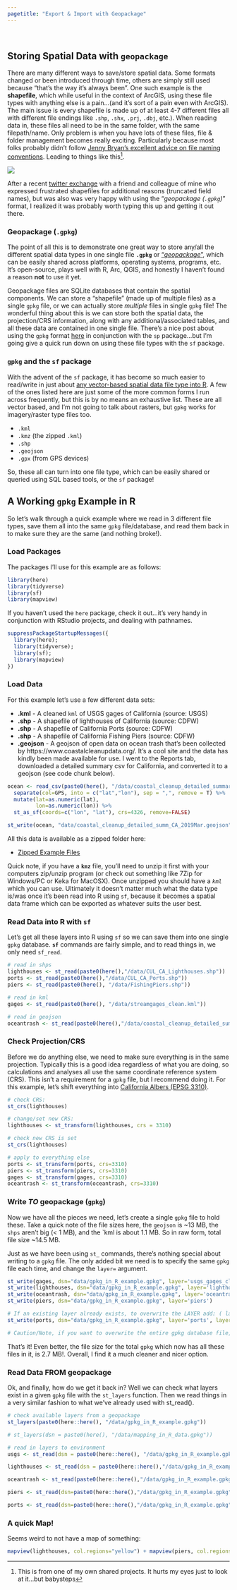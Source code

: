 ```yaml
---
pagetitle: "Export & Import with Geopackage"
---
```


<br>

## Storing Spatial Data with `geopackage`

There are many different ways to save/store spatial data. Some formats changed or been introduced through time, others are simply still used because "that's the way it's always been". One such example is the **shapefile**, which while useful in the context of ArcGIS, using these file types with anything else is a pain...(and it's sort of a pain even with ArcGIS). The main issue is every shapefile is made up of at least 4-7 different files all with different file endings like `.shp`, `.shx`, `.prj`, `.dbj`, etc.). When reading data in, these files all need to be in the same folder, with the same filepath/name. Only problem is when you have lots of these files, file & folder management becomes really exciting. Particularly because most folks probably didn't follow [Jenny Bryan's excellent advice on file naming conventions](https://speakerdeck.com/jennybc/how-to-name-files). Leading to things like this^[This is from one of my own shared projects. It hurts my eyes just to look at it...but babysteps].

![](img/terrible_gis_shapefiles.png)

After a recent [twitter exchange](https://twitter.com/_mikoontz/status/1110203545658093568) with a friend and colleague of mine who expressed frustrated shapefiles for additional reasons (truncated field names), but was also was very happy with using the "*geopackage (`.gpkg`)*" format, I realized it was probably worth typing this up and getting it out there. 

### Geopackage (`.gpkg`)

The point of all this is to demonstrate one great way to store any/all the different spatial data types in one single file **`.gpkg`** or ["*geopackage*"](https://www.geopackage.org/), which can be easily shared across platforms, operating systems, programs, etc. It's open-source, plays well with R, Arc, QGIS, and honestly I haven't found a reason **not** to use it yet. 

Geopackage files are SQLite databases that contain the spatial components. We can store a "shapefile" (made up of multiple files) as a single `gpkg` file, or we can actually store *multiple* files in single `gpkg` file! The wonderful thing about this is we can store both the spatial data, the projection/CRS information, along with any additional/associated tables, and all these data are contained in one single file. There's a nice post about using the `gpkg` format [here](https://jsta.rbind.io/blog/2016-07-14-geopackage-r/) in conjunction with the `sp` package...but I'm going give a quick run down on using these file types with the `sf` package. 

### `gpkg` and the `sf` package

With the advent of the `sf` package, it has become so much easier to read/write in just about [any vector-based spatial data file type into R](https://cran.r-project.org/web/packages/sf/vignettes/sf2.html). A few of the ones listed here are just some of the more common forms I run across frequently, but this is by no means an exhaustive list. These are all vector based, and I'm not going to talk about rasters, but `gpkg` works for imagery/raster type files too.

 - `.kml`
 - `.kmz` (the zipped `.kml`)
 - `.shp`
 - `.geojson`
 - `.gpx` (from GPS devices)

So, these all can turn into one file type, which can be easily shared or queried using SQL based tools, or the `sf` package! 

## A Working `gpkg` Example in R

So let's walk through a quick example where we read in 3 different file types, save them all into the same `gpkg` file/database, and read them back in to make sure they are the same (and nothing broke!).

### Load Packages

The packages I'll use for this example are as follows:

```r

library(here)
library(tidyverse)
library(sf)
library(mapview)

```

If you haven't used the `here` package, check it out...it's very handy in conjunction with RStudio projects, and dealing with pathnames.

```r

suppressPackageStartupMessages({
  library(here);
  library(tidyverse);
  library(sf);
  library(mapview)
})

```

### Load Data

For this example let's use a few different data sets:

 - **.kml** - A cleaned `kml` of USGS gages of California (source: USGS)
 - **.shp** - A shapefile of lighthouses of California (source: CDFW)
 - **.shp** - A shapefile of California Ports (source: CDFW)
 - **.shp** - A shapefile of California Fishing Piers (source: CDFW)
 - **.geojson** - A geojson of open data on ocean trash that's been collected by https://www.coastalcleanupdata.org/. It's a cool site and the data has kindly been made available for use. I went to the Reports tab, downloaded a detailed summary csv for California, and converted it to a geojson (see code chunk below).

```r

ocean <- read_csv(paste0(here(), "/data/coastal_cleanup_detailed_summary-CA-USA_2019March.csv")) %>% 
  separate(col=GPS, into = c("lat","lon"), sep = ",", remove = T) %>% 
  mutate(lat=as.numeric(lat), 
         lon=as.numeric(lon)) %>% 
  st_as_sf(coords=c("lon", "lat"), crs=4326, remove=FALSE)

st_write(ocean, "data/coastal_cleanup_detailed_summ_CA_2019Mar.geojson")

```

All this data is available as a zipped folder here:

 - [Zipped Example Files]()

Quick note, if you have a **`kmz`** file, you'll need to unzip it first with your computers zip/unzip program (or check out something like 7Zip for Windows/PC or Keka for MacOSX). Once unzipped you should have a *`kml`* which you can use. Ultimately it doesn't matter much what the data type is/was once it's been read into R using `sf`, because it becomes a spatial data frame which can be exported as whatever suits the user best. 

### Read Data into R with `sf`

Let's get all these layers into R using `sf` so we can save them into one single `gpkg` database. **`sf`** commands are fairly simple, and to read things in, we only need `sf_read`.

```r

# read in shps
lighthouses <- st_read(paste0(here(),"/data/CUL_CA_Lighthouses.shp"))
ports <- st_read(paste0(here(),"/data/CUL_CA_Ports.shp"))
piers <- st_read(paste0(here(), "/data/FishingPiers.shp"))

# read in kml
gages <- st_read(paste0(here(), "/data/streamgages_clean.kml"))

# read in geojson
oceantrash <- st_read(paste0(here(),"/data/coastal_cleanup_detailed_summ_CA_2019Mar.geojson"))

```


### Check Projection/CRS

Before we do anything else, we need to make sure everything is in the same projection. Typically this is a good idea regardless of what you are doing, so calculations and analyses all use the same coordinate reference system (CRS). This isn't a requirement for a `gpkg` file, but I recommend doing it. For this example, let's shift everything into [California Albers (EPSG 3310)](https://epsg.io/3310).

```r

# check CRS:
st_crs(lighthouses)

# change/set new CRS:
lighthouses <- st_transform(lighthouses, crs = 3310)

# check new CRS is set
st_crs(lighthouses)

# apply to everything else
ports <- st_transform(ports, crs=3310)
piers <- st_transform(piers, crs=3310)
gages <- st_transform(gages, crs=3310)
oceantrash <- st_transform(oceantrash, crs=3310)

```

### Write *TO* geopackage (`gpkg`)

Now we have all the pieces we need, let's create a single `gpkg` file to hold these. Take a quick note of the file sizes here, the `geojson` is ~13 MB, the `shps` aren't big (< 1 MB), and the `kml is about 1.1 MB. So in raw form, total file size ~14.5 MB. 

Just as we have been using `st_` commands, there's nothing special about writing to a `gpkg` file. The only added bit we need is to specify the same `gpkg` file each time, and change the `layer=` argument.

```r

st_write(gages, dsn="data/gpkg_in_R_example.gpkg", layer='usgs_gages_clean')
st_write(lighthouses, dsn="data/gpkg_in_R_example.gpkg", layer='lighthouses')
st_write(oceantrash, dsn="data/gpkg_in_R_example.gpkg", layer='oceantrash')
st_write(piers, dsn="data/gpkg_in_R_example.gpkg", layer='piers')

# If an existing layer already exists, to overwrite the LAYER add: ( layer_options = "OVERWRITE=YES" )
st_write(ports, dsn="data/gpkg_in_R_example.gpkg", layer='ports', layer_options = "OVERWRITE=YES" )

# Caution/Note, if you want to overwrite the entire gpkg database file, use "delete_dsn = TRUE". This replaces the file and everything that may have been in it!

```

That's it! Even better, the file size for the total `gpkg` which now has all these files in it, is 2.7 MB!. Overall, I find it a much cleaner and nicer option.

### Read Data FROM geopackage

Ok, and finally, how do we get it back in? Well we can check what layers exist in a given `gpkg` file with the `st_layers` function. Then we read things in a very similar fashion to what we've already used with st_read().

```r

# check available layers from a geopackage
st_layers(paste0(here::here(), "/data/gpkg_in_R_example.gpkg"))

# st_layers(dsn = paste0(here(), "/data/mapping_in_R_data.gpkg"))

# read in layers to environment
usgs <- st_read(dsn = paste0(here::here(), "/data/gpkg_in_R_example.gpkg"), layer='usgs_gages_clean')

lighthouses <- st_read(dsn = paste0(here::here(),"/data/gpkg_in_R_example.gpkg"), layer='lighthouses')

oceantrash <- st_read(paste0(here::here(),"/data/gpkg_in_R_example.gpkg"), layer='oceantrash')

piers <- st_read(dsn=paste0(here::here(),"/data/gpkg_in_R_example.gpkg"), layer='piers')

ports <- st_read(dsn=paste0(here::here(),"/data/gpkg_in_R_example.gpkg"), layer='ports')

```


### A quick Map!

Seems weird to not have a map of something:

```r

mapview(lighthouses, col.regions="yellow") + mapview(piers, col.regions="gray10")

```

